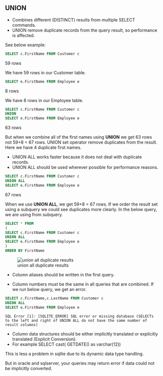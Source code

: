## UNION

- Combines different (DISTINCT) results from multiple SELECT commands.
- UNION remove duplicate records from the query result, so performance is affected.

See below example:

```sql
SELECT c.FirstName FROM Customer c
```
59 rows


We have 59 rows in our Customer table.

```sql
SELECT e.FirstName FROM Employee e
```

8 rows


We have 8 rows in our Employee table.


```sql
SELECT c.FirstName FROM Customer c
UNION
SELECT e.FirstName FROM Employee e
```

63 rows

But when we combine all of the first names using **UNION** we get 63 rows not 59+8 = 67 rows.
UNION set operator remove duplicates from the result.
Here we have 4 duplicate first names.




- UNION ALL works faster because it does not deal with duplicate records.
- UNION ALL should be used wherever possible for performance reasons.


```sql
SELECT c.FirstName FROM Customer c
UNION ALL
SELECT e.FirstName FROM Employee e
```

67 rows

When we use **UNION ALL**, we get 59+8 = 67 rows. 
If we order the result set using a subquery we could see duplicates more clearly.
In the below query, we are using from subquery.

```sql
SELECT * FROM
(
SELECT c.FirstName FROM Customer c
UNION ALL
SELECT e.FirstName FROM Employee e
)
ORDER BY FirstName
```

![union all duplicate results](./images/union-all-duplicate-results.png)




- Column aliases should be written in the first query.

- Column numbers must be the same in all queries that are combined.
If we run below query, we get an error.

```sql
SELECT c.FirstName,c.LastName FROM Customer c
UNION ALL
SELECT e.FirstName FROM Employee e
```

```
SQL Error [1]: [SQLITE_ERROR] SQL error or missing database (SELECTs to the left and right of UNION ALL do not have the same number of result columns)
```



- Column data structures should be either implicitly translated or explicitly translated (Explicit Conversion).
- For example SELECT cast( GETDATE() as varchar(12))

This is less a problem in sqlite due to its dynamic data type handling.

But in oracle and sqlserver, your queries may return error if data could not be implicitly converted.
